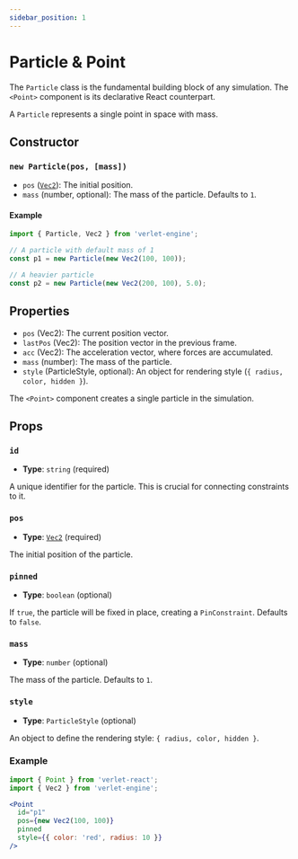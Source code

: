 ```yaml
---
sidebar_position: 1
---
```


# Particle & Point

The `Particle` class is the fundamental building block of any simulation. The `<Point>` component is its declarative React counterpart.


<Tabs groupId="lang">
  <TabItem value="js" label="Particle (JavaScript)">

  A `Particle` represents a single point in space with mass.

  ## Constructor

  ### `new Particle(pos, [mass])`

  - `pos` ([`Vec2`](/docs/api-reference/vec2)): The initial position.
  - `mass` (number, optional): The mass of the particle. Defaults to `1`.

  #### Example
  ```javascript
  import { Particle, Vec2 } from 'verlet-engine';

  // A particle with default mass of 1
  const p1 = new Particle(new Vec2(100, 100));

  // A heavier particle
  const p2 = new Particle(new Vec2(200, 100), 5.0);
  ```

  ## Properties

  - `pos` (Vec2): The current position vector.
  - `lastPos` (Vec2): The position vector in the previous frame.
  - `acc` (Vec2): The acceleration vector, where forces are accumulated.
  - `mass` (number): The mass of the particle.
  - `style` (ParticleStyle, optional): An object for rendering style (`{ radius, color, hidden }`).

  </TabItem>
  <TabItem value="react" label="Point (React)">

  The `<Point>` component creates a single particle in the simulation.

  ## Props

  ### `id`
  - **Type**: `string` (required)
  
  A unique identifier for the particle. This is crucial for connecting constraints to it.

  ### `pos`
  - **Type**: [`Vec2`](/docs/api-reference/vec2) (required)

  The initial position of the particle.

  ### `pinned`
  - **Type**: `boolean` (optional)

  If `true`, the particle will be fixed in place, creating a `PinConstraint`. Defaults to `false`.

  ### `mass`
  - **Type**: `number` (optional)

  The mass of the particle. Defaults to `1`.

  ### `style`
  - **Type**: `ParticleStyle` (optional)

  An object to define the rendering style: `{ radius, color, hidden }`.

  ### Example

  ```jsx
  import { Point } from 'verlet-react';
  import { Vec2 } from 'verlet-engine';

  <Point 
    id="p1"
    pos={new Vec2(100, 100)}
    pinned
    style={{ color: 'red', radius: 10 }}
  />
  ```

  </TabItem>
</Tabs>
